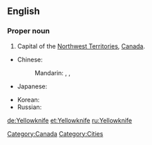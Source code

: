==English==
{{wikipedia}}

===Proper noun===
{{en-proper noun|sg=[[yellow|Yellow]][[knife]]}}

# Capital of the [[Northwest Territories]], [[Canada]].

{{trans-top|capital of the Northwest Territories, Canada}}
* Chinese:
*: Mandarin: {{t|zh|耶洛奈夫|tr=Yēluònàifū|sc=Hani}}, {{t|zh|黃刀鎮|sc=Hani}}, {{t|zh|黄刀镇|tr=Huángdāo zhèn|sc=Hani}}
* Japanese: {{t|ja|イエローナイフ|tr=Ierōnaifu|sc=Jpan}}
{{trans-mid}}
* Korean: {{t|ko|옐로나이프|tr=Yellonaipeu|sc=Kore}}
* Russian: {{t|ru|Йеллоунайф|m|tr=Jéllounajf, Jellounájf|sc=Cyrl}}
{{trans-bottom}}

[[Category:Canada]]
[[Category:Cities]]

[[de:Yellowknife]]
[[et:Yellowknife]]
[[ru:Yellowknife]]